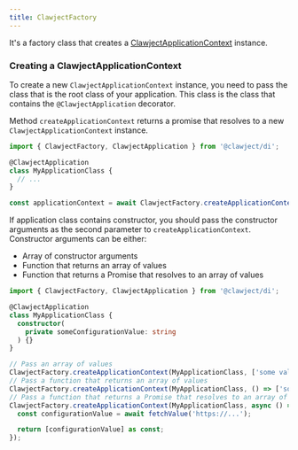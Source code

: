 ```yaml
---
title: ClawjectFactory
---
```


It's a factory class that creates a [ClawjectApplicationContext](/docs/api/clawject-application-context.mdx) instance.

### Creating a ClawjectApplicationContext

To create a new `ClawjectApplicationContext` instance, you need to pass the class that is the root class of your application.
This class is the class that contains the `@ClawjectApplication` decorator.

Method `createApplicationContext` returns a promise that resolves to a new `ClawjectApplicationContext` instance.

```typescript
import { ClawjectFactory, ClawjectApplication } from '@clawject/di';

@ClawjectApplication
class MyApplicationClass {
  // ...
}

const applicationContext = await ClawjectFactory.createApplicationContext(MyApplicationClass);
```

If application class contains constructor, you should pass the constructor arguments as the second parameter to `createApplicationContext`.
Constructor arguments can be either:
- Array of constructor arguments
- Function that returns an array of values
- Function that returns a Promise that resolves to an array of values

```typescript
import { ClawjectFactory, ClawjectApplication } from '@clawject/di';

@ClawjectApplication
class MyApplicationClass {
  constructor(
    private someConfigurationValue: string
  ) {}
}

// Pass an array of values
ClawjectFactory.createApplicationContext(MyApplicationClass, ['some value']);
// Pass a function that returns an array of values
ClawjectFactory.createApplicationContext(MyApplicationClass, () => ['some value'] as const);
// Pass a function that returns a Promise that resolves to an array of values
ClawjectFactory.createApplicationContext(MyApplicationClass, async () => {
  const configurationValue = await fetchValue('https://...');

  return [configurationValue] as const;
});
```




